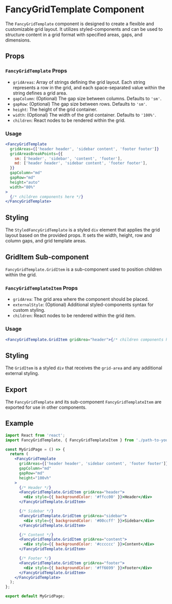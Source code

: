 # FancyGridTemplate Component

The `FancyGridTemplate` component is designed to create a flexible and customizable grid layout. It utilizes styled-components and can be used to structure content in a grid format with specified areas, gaps, and dimensions.

## Props

### `FancyGridTemplate` Props

- `gridAreas`: Array of strings defining the grid layout. Each string represents a row in the grid, and each space-separated value within the string defines a grid area.
- `gapColumn`: (Optional) The gap size between columns. Defaults to `'sm'`.
- `gapRow`: (Optional) The gap size between rows. Defaults to `'sm'`.
- `height`: The height of the grid container.
- `width`: (Optional) The width of the grid container. Defaults to `'100%'`.
- `children`: React nodes to be rendered within the grid.

### Usage

```jsx
<FancyGridTemplate
  gridAreas={['header header', 'sidebar content', 'footer footer']}
  gridAreasBreakPoints={{
    sm: ['header', 'sidebar', 'content', 'footer'],
    md: ['header header', 'sidebar content', 'footer footer'],
  }}
  gapColumn="md"
  gapRow="md"
  height="auto"
  width="80%"
>
  {/* children components here */}
</FancyGridTemplate>
```

## Styling

The `StyledFancyGridTemplate` is a styled `div` element that applies the grid layout based on the provided props. It sets the width, height, row and column gaps, and grid template areas.

## GridItem Sub-component

`FancyGridTemplate.GridItem` is a sub-component used to position children within the grid.

### `FancyGridTemplateItem` Props

- `gridArea`: The grid area where the component should be placed.
- `externalStyle`: (Optional) Additional styled-components syntax for custom styling.
- `children`: React nodes to be rendered within the grid item.

### Usage

```jsx
<FancyGridTemplate.GridItem gridArea="header">{/* children components here */}</FancyGridTemplate.GridItem>
```

## Styling

The `GridItem` is a styled `div` that receives the `grid-area` and any additional external styling.

## Export

The `FancyGridTemplate` and its sub-component `FancyGridTemplateItem` are exported for use in other components.

## Example

```jsx
import React from 'react';
import FancyGridTemplate, { FancyGridTemplateItem } from './path-to-your-component';

const MyGridPage = () => {
  return (
    <FancyGridTemplate
      gridAreas={['header header', 'sidebar content', 'footer footer']}
      gapColumn="md"
      gapRow="md"
      height="100vh"
    >
      {/* Header */}
      <FancyGridTemplate.GridItem gridArea="header">
        <div style={{ backgroundColor: '#ffcc00' }}>Header</div>
      </FancyGridTemplate.GridItem>

      {/* Sidebar */}
      <FancyGridTemplate.GridItem gridArea="sidebar">
        <div style={{ backgroundColor: '#00ccff' }}>Sidebar</div>
      </FancyGridTemplate.GridItem>

      {/* Content */}
      <FancyGridTemplate.GridItem gridArea="content">
        <div style={{ backgroundColor: '#cccccc' }}>Content</div>
      </FancyGridTemplate.GridItem>

      {/* Footer */}
      <FancyGridTemplate.GridItem gridArea="footer">
        <div style={{ backgroundColor: '#ff6699' }}>Footer</div>
      </FancyGridTemplate.GridItem>
    </FancyGridTemplate>
  );
};

export default MyGridPage;
```
